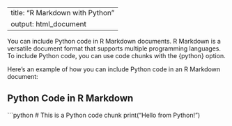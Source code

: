 
---
title: "R Markdown with Python"
output: html_document
---

You can include Python code in R Markdown documents. R Markdown is a versatile document format that supports multiple programming languages. To include Python code, you can use code chunks with the {python} option.

Here's an example of how you can include Python code in an R Markdown document:

## Python Code in R Markdown

```python
# This is a Python code chunk
print("Hello from Python!")
